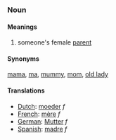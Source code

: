 ===Noun===
====Meanings====
#someone's female [[parent]]

====Synonyms====

[[mama]], [[ma]], [[mummy]], [[mom]], [[old lady]]

====Translations====
*[[Dutch]]: [[moeder]] ''f''
*[[French]]: [[mère]] ''f''
*[[German]]: [[Mutter]] ''f''
*[[Spanish]]: [[madre]] ''f''